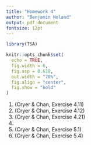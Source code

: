 ```yaml
---
title: "Homework 4"
author: "Benjamin Noland"
output: pdf_document
fontsize: 12pt
---
```


```r
library(TSA)

knitr::opts_chunk$set(
  echo = TRUE,
  fig.width = 6,
  fig.asp = 0.618,
  out.width = "70%",
  fig.align = "center",
  fig.show = "hold"
)
```

\newcommand{\var}{\mathrm{Var}}
\newcommand{\cov}{\mathrm{Cov}}
\newcommand{\corr}{\mathrm{Corr}}
\newcommand{\E}{\mathrm{E}}
\newcommand{\pr}{\mathrm{P}}

1. (Cryer & Chan, Exercise 4.11)
2. (Cryer & Chan, Exercise 4.12)
3. (Cryer & Chan, Exercise 4.21)
4.
5. (Cryer & Chan, Exercise 5.1)
6. (Cryer & Chan, Exercise 5.4)
